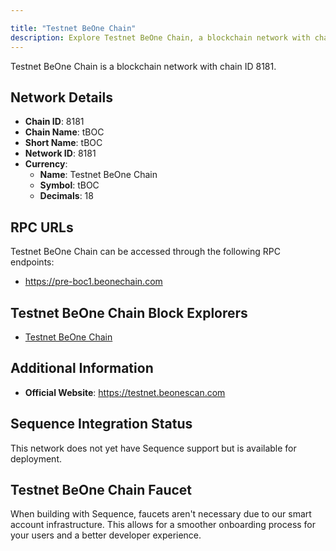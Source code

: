 ```yaml
---

title: "Testnet BeOne Chain"
description: Explore Testnet BeOne Chain, a blockchain network with chain ID 8181. Learn about its native currency, Testnet BeOne Chain, and how to interact with the network.
---
```




Testnet BeOne Chain is a blockchain network with chain ID 8181.

## Network Details

- **Chain ID**: 8181
- **Chain Name**: tBOC
- **Short Name**: tBOC
- **Network ID**: 8181
- **Currency**: 
  - **Name**: Testnet BeOne Chain
  - **Symbol**: tBOC
  - **Decimals**: 18

## RPC URLs

Testnet BeOne Chain can be accessed through the following RPC endpoints:

- https://pre-boc1.beonechain.com

## Testnet BeOne Chain Block Explorers

- [Testnet BeOne Chain](https://testnet.beonescan.com)

## Additional Information

- **Official Website**: https://testnet.beonescan.com

## Sequence Integration Status

This network does not yet have Sequence support but is available for deployment.

## Testnet BeOne Chain Faucet

When building with Sequence, faucets aren't necessary due to our smart account infrastructure. This allows for a smoother onboarding process for your users and a better developer experience.
